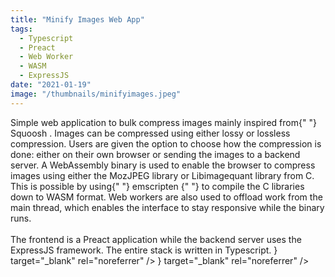 ```yaml
---
title: "Minify Images Web App"
tags:
  - Typescript
  - Preact
  - Web Worker
  - WASM
  - ExpressJS
date: "2021-01-19"
image: "/thumbnails/minifyimages.jpeg"
---
```


<Title>What is it?</Title>
<Content>
  <Text>
    Simple web application to bulk compress images mainly inspired from{" "}
    <TextLink href="https://github.com/GoogleChromeLabs/squoosh" target="_blank" rel="noreferrer">
      Squoosh
    </TextLink>
    . Images can be compressed using either lossy or lossless compression. Users are given the option
    to choose how the compression is done: either on their own browser or sending the images to a backend
    server.
  </Text>
</Content>
<Spacer />
<Title>Technologies used</Title>
<Content>
  <Text>
    A WebAssembly binary is used to enable the browser to compress images using either the MozJPEG
    library or Libimagequant library from C. This is possible by using{" "}
    <TextLink href="https://emscripten.org" target="_blank" rel="noreferrer">
      emscripten
    </TextLink>{" "}
    to compile the C libraries down to WASM format. Web workers are also used to offload work from
    the main thread, which enables the interface to stay responsive while the binary runs.
    <br />
    <br />
    The frontend is a Preact application while the backend server uses the ExpressJS framework. The entire
    stack is written in Typescript.
  </Text>
</Content>
<Spacer />
<Title>Links</Title>
<Content>
  <Links>
    <LinkButton
      href="https://github.com/leo-dh/minifyimages-webapp"
      label="GitHub"
      icon={<GitHubIcon />}
      target="_blank"
      rel="noreferrer"
    />
    <LinkButton
      href="https://projects.leodh.dev/minifyimages"
      label="Link"
      icon={<ExternalLinkIcon />}
      target="_blank"
      rel="noreferrer"
    />
  </Links>
</Content>
